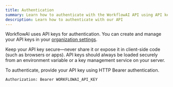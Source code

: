 ```yaml
---
title: Authentication
summary: Learn how to authenticate with the WorkflowAI API using API keys. This guide covers creating, managing, and securely using your API key for authentication.
description: Learn how to authenticate with our API
---
```


WorkflowAI uses API keys for authentication. You can create and manage your API keys in your [organization settings](https://workflowai.com/keys).

Keep your API key secure—never share it or expose it in client-side code (such as browsers or apps). API keys should always be loaded securely from an environment variable or a key management service on your server.

To authenticate, provide your API key using HTTP Bearer authentication.

```bash
Authorization: Bearer WORKFLOWAI_API_KEY
```
